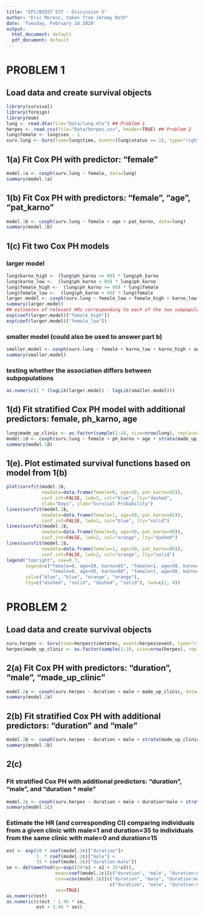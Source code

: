 ```yaml
---
title: "EPI/BIOST 537 - Discussion 5"
author: "Eric Morenz, taken from Jeremy Roth"
date: 'Tuesday, February 18 2020'
output:
  html_document: default
  pdf_document: default
---
```

# PROBLEM 1
## Load data and create survival objects
```r
library(survival)
library(foreign)
library(msm)
lung <- read.dta(file="Data/lung.dta") ## Problem 1
herpes <- read.csv(file="Data/herpes.csv", header=TRUE) ## Problem 2
lung$female <- lung$sex - 1
surv.lung <- Surv(time=lung$time, event=(lung$status == 2), type="right")
```

## 1(a) Fit Cox PH with predictor: "female"
```r
model.1a <- coxph(surv.lung ~ female, data=lung)
summary(model.1a)
```

## 1(b) Fit Cox PH with predictors: "female", "age", "pat_karno"
```r
model.1b <- coxph(surv.lung ~ female + age + pat_karno, data=lung)
summary(model.1b)
```

## 1(c) Fit two Cox PH models
### larger model
```r
lung$karno_high <- (lung$ph_karno >= 80) * lung$ph_karno
lung$karno_low <-  (lung$ph_karno < 80) * lung$ph_karno
lung$female_high <-  (lung$ph_karno >= 80) * lung$female
lung$female_low <-  (lung$ph_karno < 80) * lung$female
larger.model <- coxph(surv.lung ~ female_low + female_high + karno_low + karno_high + age, data=lung)
summary(larger.model)
## estimates of relevant HRs corresponding to each of the two subpopulations
exp(coef(larger.model)["female_high"])
exp(coef(larger.model)["female_low"])
```
### smaller model (could also be used to answer part b)
```r
smaller.model <- coxph(surv.lung ~ female + karno_low + karno_high + age, data=lung)
summary(smaller.model)
```
### testing whether the association differs between subpopulations
```r
as.numeric(2 * (logLik(larger.model) - logLik(smaller.model)))
```

## 1(d) Fit stratified Cox PH model with additional predictors: female, ph_karno, age
```r
lung$made_up_clinic <- as.factor(sample(1:10, size=nrow(lung), replace=TRUE))
model.1d <- coxph(surv.lung ~ female + ph_karno + age + strata(made_up_clinic), data=lung)
summary(model.1d)
```

## 1(e). Plot estimated survival functions based on model from 1(b)
```r
plot(survfit(model.1b, 
             newdata=data.frame(female=0, age=50, pat_karno=65)),
             conf.int=FALSE, lwd=2, col="blue", lty="dashed", 
             xlab="Days", ylab="Survival Probability")
lines(survfit(model.1b, 
             newdata=data.frame(female=1, age=50, pat_karno=65)), 
             conf.int=FALSE, lwd=2, col="blue", lty="solid")
lines(survfit(model.1b, 
             newdata=data.frame(female=0, age=50, pat_karno=90)), 
             conf.int=FALSE, lwd=2, col="orange", lty="dashed")
lines(survfit(model.1b, 
             newdata=data.frame(female=1, age=50, pat_karno=90)), 
             conf.int=FALSE, lwd=2, col="orange", lty="solid")
legend("topright", cex=0.7,
       legend=c("female=0, age=50, karno=65", "female=1, age=50, karno=65",
                "female=0, age=50, karno=90", "female=1, age=50, karno=90"),
       col=c("blue", "blue", "orange", "orange"), 
       lty=c("dashed", "solid", "dashed", "solid"), lwd=c(2, 4))
```

# PROBLEM 2
## Load data and create survival objects
```r
surv.herpes <- Surv(time=herpes$timetorec, event=herpes$event, type="right")
herpes$made_up_clinic <- as.factor(sample(1:10, size=nrow(herpes), replace=TRUE))
```

## 2(a) Fit Cox PH with predictors: "duration", "male", "made_up_clinic"
```r
model.2a <- coxph(surv.herpes ~ duration + male + made_up_clinic, data=herpes)
summary(model.2a)
```

## 2(b) Fit stratified Cox PH with additional predictors: "duration" and "male"
```r
model.2b <- coxph(surv.herpes ~ duration + male + strata(made_up_clinic), data=herpes)
summary(model.2b)
```

## 2(c) 
### Fit stratified Cox PH with additional predictors: "duration", "male", and "duration * male"
```r
model.2c <- coxph(surv.herpes ~ duration + male + duration*male + strata(made_up_clinic), data=herpes)
summary(model.2c)
```
### Estimate the HR (and corresponding CI) comparing individuals from a given clinic with male=1 and duration=35 to individuals from the same clinic with male=0 and duration=15
```r
est <- exp(20 * coef(model.2c)["duration"]+
           1  * coef(model.2c)["male"] +
           35 * coef(model.2c)["duration:male"])
se <- deltamethod(g=~exp((20*x1 + x2 + 35*x3)),
                  mean=coef(model.2c)[c("duration", "male", "duration:male")],
                  cov=vcov(model.2c)[c("duration", "male", "duration:male"),
                                      c("duration", "male", "duration:male")],
                  ses=TRUE)
as.numeric(est)
as.numeric(c(est - 1.96 * se,
           est + 1.96 * se))
```

